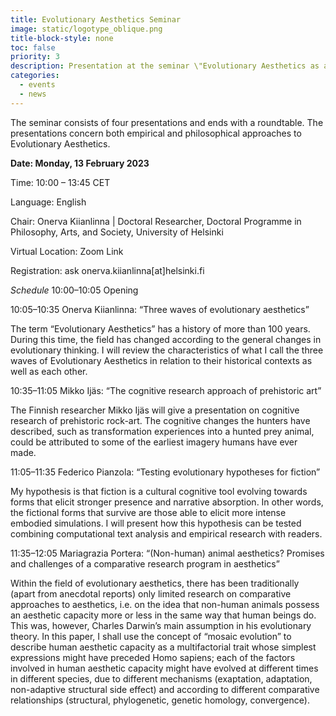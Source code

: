 ```yaml
---
title: Evolutionary Aesthetics Seminar
image: static/logotype_oblique.png
title-block-style: none
toc: false
priority: 3
description: Presentation at the seminar \"Evolutionary Aesthetics as a Scholarly Discipline\" (online)
categories:
  - events
  - news
---
```


The seminar consists of four presentations and ends with a roundtable. The presentations concern both empirical and philosophical approaches to Evolutionary Aesthetics.

**Date: Monday, 13 February 2023**

Time: 10:00 – 13:45 CET

Language: English

Chair: Onerva Kiianlinna | Doctoral Researcher, Doctoral Programme in Philosophy, Arts, and Society, University of Helsinki

Virtual Location: Zoom Link

Registration: ask onerva.kiianlinna[at]helsinki.fi

*Schedule*
10:00–10:05 Opening

10:05–10:35 Onerva Kiianlinna: “Three waves of evolutionary aesthetics”

The term “Evolutionary Aesthetics” has a history of more than 100 years. During this time, the field has changed according to the general changes in evolutionary thinking. I will review the characteristics of what I call the three waves of Evolutionary Aesthetics in relation to their historical contexts as well as each other.

10:35–11:05 Mikko Ijäs: “The cognitive research approach of prehistoric art”

The Finnish researcher Mikko Ijäs will give a presentation on cognitive research of prehistoric rock-art. The cognitive changes the hunters have described, such as transformation experiences into a hunted prey animal, could be attributed to some of the earliest imagery humans have ever made.

11:05–11:35 Federico Pianzola: “Testing evolutionary hypotheses for fiction”

My hypothesis is that fiction is a cultural cognitive tool evolving towards forms that elicit stronger presence and narrative absorption. In other words, the fictional forms that survive are those able to elicit more intense embodied simulations. I will present how this hypothesis can be tested combining computational text analysis and empirical research with readers.

11:35–12:05 Mariagrazia Portera: “(Non-human) animal aesthetics? Promises and challenges of a comparative research program in aesthetics”

Within the field of evolutionary aesthetics, there has been traditionally (apart from anecdotal reports) only limited research on comparative approaches to aesthetics, i.e. on the idea that non-human animals possess an aesthetic capacity more or less in the same way that human beings do. This was, however, Charles Darwin’s main assumption in his evolutionary theory. In this paper, I shall use the concept of “mosaic evolution” to describe human aesthetic capacity as a multifactorial trait whose simplest expressions might have preceded Homo sapiens; each of the factors involved in human aesthetic capacity might have evolved at different times in different species, due to different mechanisms (exaptation, adaptation, non-adaptive structural side effect) and according to different comparative relationships (structural, phylogenetic, genetic homology, convergence).